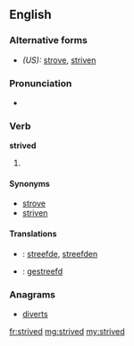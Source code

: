 ==English==

===Alternative forms===
* ''(US):'' [[strove]], [[striven]]

===Pronunciation===
* {{IPA|/ˈstɻaɪvd/}}

===Verb===
'''strived'''

# {{British}} {{past of|strive}}

====Synonyms====
* [[strove]] {{a|simple past}}
* [[striven]] {{a|past participle}}

====Translations====
* {{ttbc|nl}}: [[streefde]], [[streefden]]
* {{ttbc|nl}}: [[gestreefd]]

===Anagrams===
* [[diverts#English|diverts]]

[[fr:strived]]
[[mg:strived]]
[[my:strived]]